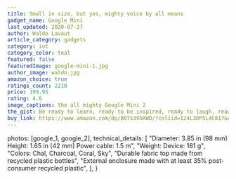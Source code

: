 ```yaml
---
title: Small in size, but yes, mighty voice by all means
gadget_name: Google Mini
last_updated: 2020-07-27
author: Waldo Lavaut
article_category: gadgets
category: iot
category_color: teal
featured: false
featuredImage: google-mini-1.jpg
author_image: waldo.jpg
amazon_choice: true
ratings_count: 2210
price: 199.95
rating: 4.6
image_captions: the all mighty Google Mini 2
the_gist: Be ready to learn, ready to be inspired, ready to laugh, ready to listen, ready when you need it.
buy_link: https://www.amazon.com/dp/B07S395RWD/?coliid=I24L3DP5L4C817&colid=1V9GLAJK5MOMA&psc=1&ref_=lv_ov_lig_dp_it
---
```



  photos: [google_1, google_2],
  technical_details: [
    "Diameter: 3.85 in (98 mm) Height: 1.65 in (42 mm) Power cable: 1.5 m",
    "Weight: Device: 181 g",
    "Colors: Chal, Charcoal, Coral, Sky",
    "Durable fabric top made from recycled plastic bottles",
    "External enclosure made with at least 35% post-consumer recycled plastic",
  ],
}

<TechDetails metadata={metadata} />

